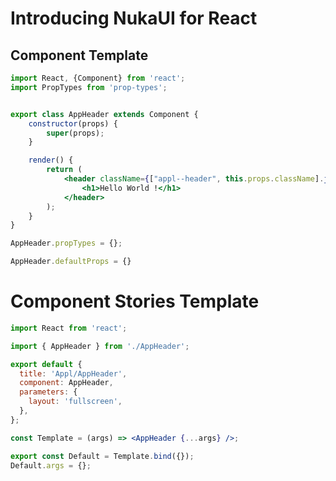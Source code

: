 
<Meta title="README.md" />

# Introducing NukaUI for React

## Component Template

```jsx
import React, {Component} from 'react';
import PropTypes from 'prop-types';


export class AppHeader extends Component {
    constructor(props) {
        super(props);
    }

    render() {
        return (
            <header className={["appl--header", this.props.className].join(' ')}>
                <h1>Hello World !</h1>
            </header>
        );
    }
}

AppHeader.propTypes = {};

AppHeader.defaultProps = {}
```

# Component Stories Template
```jsx
import React from 'react';

import { AppHeader } from './AppHeader';

export default {
  title: 'Appl/AppHeader',
  component: AppHeader,
  parameters: {
    layout: 'fullscreen',
  },
};

const Template = (args) => <AppHeader {...args} />;

export const Default = Template.bind({});
Default.args = {};
```